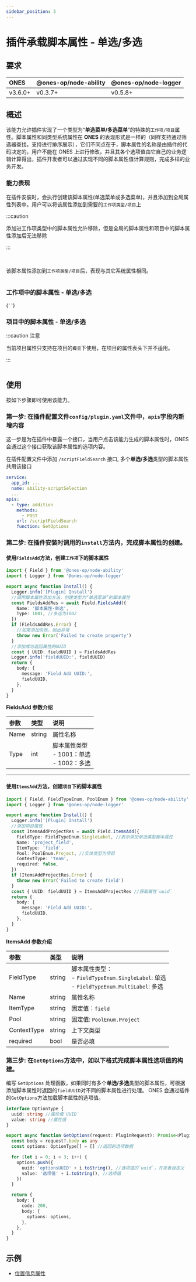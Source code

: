 ```yaml
---
sidebar_position: 3
---
```



# 插件承载脚本属性 - 单选/多选

## 要求

| **ONES** | @ones-op/node-ability | @ones-op/node-logger |
| :------- | :-------------------- | :------------------- |
| v3.6.0+  | v0.3.7+               | v0.5.8+              |

## 概述

该能力允许插件实现了一个类型为“**单选菜单/多选菜单**”的特殊的`工作项/项目`属性。脚本属性和同类型系统属性在 **ONES** 的表现形式是一样的（同样支持通过筛选器查找，支持进行排序展示），它们不同点在于，脚本属性的名称是由插件的代码决定的，用户不能在 ONES 上进行修改，并且其各个选项值由它自己的业务逻辑计算得出，插件开发者可以通过实现不同的脚本属性值计算规则，完成多样的业务开发。

### 能力表现

在插件安装时，会执行创建该脚本属性(单选菜单或多选菜单)，并且添加到全局属性列表中。用户可以将该属性添加到需要的`工作项类型/项目`上

:::caution

添加进工作项类型中的脚本属性允许移除，但是全局的脚本属性和项目中的脚本属性添加后无法移除

:::

<br />

该脚本属性添加到`工作项类型/项目`后，表现与其它系统属性相同。

<Image img={scriptFieldSelection1} />

### 工作项中的脚本属性 - 单选/多选

<Image img={scriptFieldSelection2} />{' '}

### 项目中的脚本属性 - 单选/多选

:::caution 注意

当前项目属性只支持在项目的`概览`下使用，在项目的属性表头下并不适用。

:::

<Image img={scriptFieldSelection3} />

## 使用

按如下步骤即可使用该能力。

### 第一步: 在插件配置文件`config/plugin.yaml`文件中，`apis`字段内新增内容

这一步是为在插件中暴露一个接口，当用户点击该能力生成的脚本属性时，ONES 会通过这个接口获取该脚本属性的选项内容。

在插件配置文件中添加 `/scriptFieldSearch` 接口, 多个**单选/多选**类型的脚本属性共用该接口

```yaml title="config/plugin.yaml"
service:
  app_id: ...
  name: ability-scriptSelection
  ...
apis:
  - type: addition
    methods:
      - POST
    url: /scriptFieldSearch
    function: GetOptions
```

### 第二步: 在插件安装时调用的`install`方法内，完成脚本属性的创建。

#### 使用`FieldsAdd`方法，创建`工作项`下的脚本属性

```typescript title="backend/src/index.ts"
import { Field } from '@ones-op/node-ability'
import { Logger } from '@ones-op/node-logger'

export async function Install() {
  Logger.info('[Plugin] Install')
  //调用脚本属性添加方法，创建类型为“单选菜单”的脚本属性
  const FieldsAddRes = await Field.FieldsAdd({
    Name: '脚本属性-单选',
    Type: 1001, //多选为1002
  })
  if (FieldsAddRes.Error) {
    //如果添加失败，抛出异常
    throw new Error('Failed to create property')
  }
  //添加成功返回属性的UUID
  const { UUID: fieldUUID } = FieldsAddRes
  Logger.info('fieldUUID:', fieldUUID)
  return {
    body: {
      message: 'Field Add UUID:',
      fieldUUID,
    },
  }
}
```

**FieldsAdd 参数介绍**

| 参数 | 类型   | 说明                                            |
| :--- | :----- | :---------------------------------------------- |
| Name | string | 属性名称                                        |
| Type | int    | 脚本属性类型<br />- 1001：单选<br/>- 1002：多选 |

---

#### 使用`ItemsAdd`方法，创建`项目`下的脚本属性

```typescript title="backend/src/index.ts"
import { Field, FieldTypeEnum, PoolEnum } from '@ones-op/node-ability'
import { Logger } from '@ones-op/node-logger'

export async function Install() {
  Logger.info('[Plugin] Install')
  //添加项目属性
  const ItemsAddProjectRes = await Field.ItemsAdd({
    FieldType: FieldTypeEnum.SingleLabel, //表示添加单选类型脚本属性
    Name: 'project_field',
    ItemType: 'field',
    Pool: PoolEnum.Project, //实体类型为项目
    ContextType: 'team',
    required: false,
  })
  if (ItemsAddProjectRes.Error) {
    throw new Error('Failed to create field')
  }
  const { UUID: fieldUUID } = ItemsAddProjectRes //获取属性`uuid`
  return {
    body: {
      message: 'Field Add UUID:',
      fieldUUID,
    },
  }
}
```

**ItemsAdd 参数介绍**

| 参数        | 类型   | 说明                                                                                            |
| :---------- | :----- | :---------------------------------------------------------------------------------------------- |
| FieldType   | string | 脚本属性类型：<br />- `FieldTypeEnum.SingleLabel`: 单选<br />- `FieldTypeEnum.MultiLabel`: 多选 |
| Name        | string | 属性名称                                                                                        |
| ItemType    | string | 固定值：`field`                                                                                 |
| Pool        | string | 固定值: `PoolEnum.Project`                                                                      |
| ContextType | string | 上下文类型                                                                                      |
| required    | bool   | 是否必填                                                                                        |

### 第三步: 在`GetOptions`方法中，如以下格式完成脚本属性选项值的构建。

编写 `GetOptions` 处理函数，如果同时有多个**单选/多选**类型的脚本属性，可根据添加脚本属性时返回的`fieldUUID`对不同的脚本属性进行处理。
ONES 会通过插件的`GetOptions`方法加载脚本属性的选项值。

```typescript
interface OptionType {
  uuid: string //属性值`UUID`
  value: string //属性值
}

export async function GetOptions(request: PluginRequest): Promise<PluginResponse> {
  const body = request?.body as any
  const options: OptionType[] = [] //返回的选项数据

  for (let i = 0; i < 3; i++) {
    options.push({
      uuid: 'optionsUUID' + i.toString(), //选项值的`uuid`，开发者自定义
      value: '选项值' + i.toString(), //选项值
    })
  }

  return {
    body: {
      code: 200,
      body: {
        options: options,
      },
    },
  }
}
```

## 示例

- [位置信息属性](sample-script-field-selection1.mdx)
